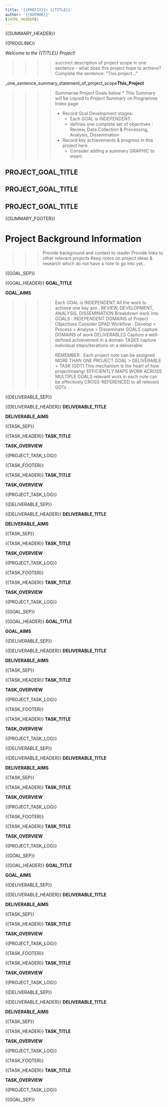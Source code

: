 ```yaml
---
title: '{{PREFIX}}~ {{TITLE}}'
author: '{{AUTHOR}}'
{{HTML_HEADER}}
---
```




{{SUMMARY_HEADER}}


{{PROGLINK}}



*Welcome to the {{TITLE}} Project!*


>>>> succinct description of project scope in one sentence - what does this project hope to achieve?
>>>> Complete the sentence: "This project..."


_one_sentence_summary_statement_of_project_scope__This_Project__


>>>>
>>>> Summarise Project Goals below
>>>> * This Summary will be copied to Project Summary on Programme Index page
>>>>
>>>> * Record Goal Development stages:
>>>>   - Each GOAL is INDEPENDENT:
>>>>   - defines one complete set of objectives : Review, Data Collection & Processing, Analysis, Dissemination
>>>>
>>>> * Record key achievements & progress in this project here
>>>>   - Consider adding a summary GRAPHIC to insert.
>>>>


## __PROJECT_GOAL_TITLE__






## __PROJECT_GOAL_TITLE__






## __PROJECT_GOAL_TITLE__






{{SUMMARY_FOOTER}}



# Project Background Information



>>> Provide background and context to reader
>>> Provide links to other relevant projects
>>> Keep notes on project ideas & research which do not have a note to go into yet..



{{GOAL_SEP}}



{{GOAL_HEADER}} __GOAL_TITLE__



__GOAL_AIMS__


>>>> Each GOAL is INDEPENDENT
>>>>  All the work to achieve one key aim : REVIEW, DEVELOPMENT, ANALYSIS, DISSEMINATION
>>>> Breakdown work into GOALS : INDEPENDENT DOMAINS of Project Objectives
>>>>    Consider DPAD Workflow : Develop > Process > Analyse > Disseminate
>>>>    GOALS capture DOMAINS of work 
>>>>    DELIVERABLES Capture a well-defined achievement in a domain 
>>>>    TASKS capture individual steps/iterations on a deliverable
>>>>
>>>>    REMEMBER : Each project note can be assigned MORE THAN ONE PROJECT GOAL > DELIVERABLE > TASK (GDT)
>>>>      This mechanism is the heart of how projectmaangr EFFICIENTLY MAPS WORK ACROSS MULTIPLE GOALS
>>>>      relevant work in each note can be effectively CROSS-REFERENCED to all relevant GDTs
>>>>



{{DELIVERABLE_SEP}}



{{DELIVERABLE_HEADER}} __DELIVERABLE_TITLE__



__DELIVERABLE_AIMS__



{{TASK_SEP}}



{{TASK_HEADER}} __TASK_TITLE__



__TASK_OVERVIEW__





{{PROJECT_TASK_LOG}}



{{TASK_FOOTER}}



{{TASK_HEADER}} __TASK_TITLE__



__TASK_OVERVIEW__





{{PROJECT_TASK_LOG}}



{{DELIVERABLE_SEP}}



{{DELIVERABLE_HEADER}} __DELIVERABLE_TITLE__



__DELIVERABLE_AIMS__



{{TASK_SEP}}



{{TASK_HEADER}} __TASK_TITLE__



__TASK_OVERVIEW__





{{PROJECT_TASK_LOG}}



{{TASK_FOOTER}}



{{TASK_HEADER}} __TASK_TITLE__



__TASK_OVERVIEW__





{{PROJECT_TASK_LOG}}



{{GOAL_SEP}}



{{GOAL_HEADER}} __GOAL_TITLE__



__GOAL_AIMS__



{{DELIVERABLE_SEP}}



{{DELIVERABLE_HEADER}} __DELIVERABLE_TITLE__



__DELIVERABLE_AIMS__



{{TASK_SEP}}



{{TASK_HEADER}} __TASK_TITLE__



__TASK_OVERVIEW__





{{PROJECT_TASK_LOG}}



{{TASK_FOOTER}}



{{TASK_HEADER}} __TASK_TITLE__



__TASK_OVERVIEW__





{{PROJECT_TASK_LOG}}



{{DELIVERABLE_SEP}}



{{DELIVERABLE_HEADER}} __DELIVERABLE_TITLE__



__DELIVERABLE_AIMS__



{{TASK_SEP}}



{{TASK_HEADER}} __TASK_TITLE__



__TASK_OVERVIEW__





{{PROJECT_TASK_LOG}}



{{TASK_FOOTER}}



{{TASK_HEADER}} __TASK_TITLE__



__TASK_OVERVIEW__





{{PROJECT_TASK_LOG}}



{{GOAL_SEP}}



{{GOAL_HEADER}} __GOAL_TITLE__



__GOAL_AIMS__



{{DELIVERABLE_SEP}}



{{DELIVERABLE_HEADER}} __DELIVERABLE_TITLE__



__DELIVERABLE_AIMS__



{{TASK_SEP}}



{{TASK_HEADER}} __TASK_TITLE__



__TASK_OVERVIEW__





{{PROJECT_TASK_LOG}}



{{TASK_FOOTER}}



{{TASK_HEADER}} __TASK_TITLE__



__TASK_OVERVIEW__





{{PROJECT_TASK_LOG}}



{{DELIVERABLE_SEP}}



{{DELIVERABLE_HEADER}} __DELIVERABLE_TITLE__



__DELIVERABLE_AIMS__



{{TASK_SEP}}



{{TASK_HEADER}} __TASK_TITLE__



__TASK_OVERVIEW__





{{PROJECT_TASK_LOG}}



{{TASK_FOOTER}}



{{TASK_HEADER}} __TASK_TITLE__



__TASK_OVERVIEW__





{{PROJECT_TASK_LOG}}



{{GOAL_SEP}}






